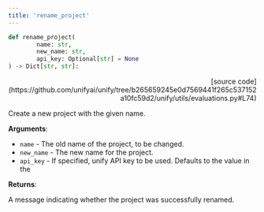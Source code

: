 ```yaml
---
title: 'rename_project'
---
```


```python
def rename_project(
        name: str,
        new_name: str,
        api_key: Optional[str] = None
) -> Dict[str, str]:
```

<p align="right">[source code](https://github.com/unifyai/unify/tree/b265659245e0d7569441f265c537152a10fc59d2/unify/utils/evaluations.py#L74)</p>

Create a new project with the given name.

**Arguments**:

- `name` - The old name of the project, to be changed.
- `new_name` - The new name for the project.
- `api_key` - If specified, unify API key to be used. Defaults to the value in the



**Returns**:

A message indicating whether the project was successfully renamed.
